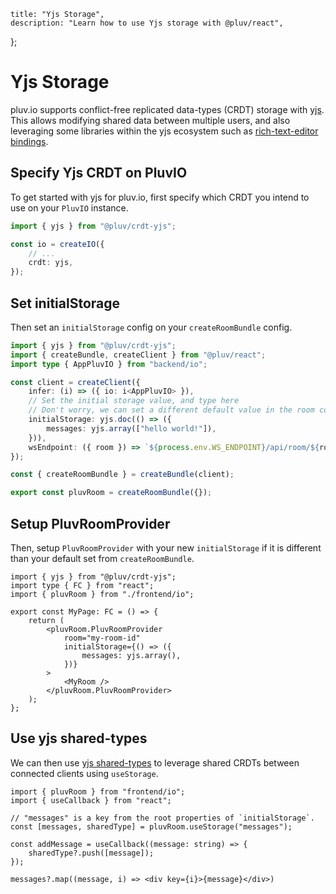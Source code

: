     title: "Yjs Storage",
    description: "Learn how to use Yjs storage with @pluv/react",
};

# Yjs Storage

pluv.io supports conflict-free replicated data-types (CRDT) storage with [yjs](https://yjs.dev). This allows modifying shared data between multiple users, and also leveraging some libraries within the yjs ecosystem such as [rich-text-editor bindings](https://docs.yjs.dev/ecosystem/editor-bindings).

## Specify Yjs CRDT on PluvIO

To get started with yjs for pluv.io, first specify which CRDT you intend to use on your `PluvIO` instance.

```ts
import { yjs } from "@pluv/crdt-yjs";

const io = createIO({
    // ...
    crdt: yjs,
});
```

## Set initialStorage

Then set an `initialStorage` config on your `createRoomBundle` config.

```ts
import { yjs } from "@pluv/crdt-yjs";
import { createBundle, createClient } from "@pluv/react";
import type { AppPluvIO } from "backend/io";

const client = createClient({
    infer: (i) => ({ io: i<AppPluvIO> }),
    // Set the initial storage value, and type here
    // Don't worry, we can set a different default value in the room component
    initialStorage: yjs.doc(() => ({
        messages: yjs.array(["hello world!"]),
    })),
    wsEndpoint: ({ room }) => `${process.env.WS_ENDPOINT}/api/room/${room}`,
});

const { createRoomBundle } = createBundle(client);

export const pluvRoom = createRoomBundle({});
```

## Setup PluvRoomProvider

Then, setup `PluvRoomProvider` with your new `initialStorage` if it is different than your default set from `createRoomBundle`.

```tsx
import { yjs } from "@pluv/crdt-yjs";
import type { FC } from "react";
import { pluvRoom } from "./frontend/io";

export const MyPage: FC = () => {
    return (
        <pluvRoom.PluvRoomProvider
            room="my-room-id"
            initialStorage={() => ({
                messages: yjs.array(),
            })}
        >
            <MyRoom />
        </pluvRoom.PluvRoomProvider>
    );
};
```

## Use yjs shared-types

We can then use [yjs shared-types](https://docs.yjs.dev/getting-started/working-with-shared-types) to leverage shared CRDTs between connected clients using `useStorage`.

```tsx
import { pluvRoom } from "frontend/io";
import { useCallback } from "react";

// "messages" is a key from the root properties of `initialStorage`.
const [messages, sharedType] = pluvRoom.useStorage("messages");

const addMessage = useCallback((message: string) => {
    sharedType?.push([message]);
});

messages?.map((message, i) => <div key={i}>{message}</div>)
```
